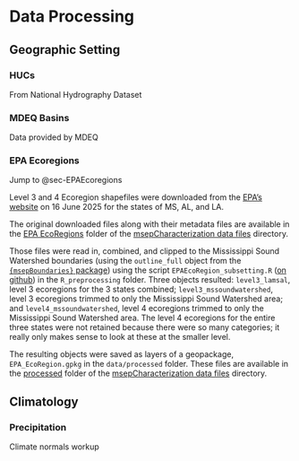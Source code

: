 # Data Processing  {#sec-dataProcessing}

## Geographic Setting  

### HUCs {#sec-processingHUCs}  

From National Hydrography Dataset  

### MDEQ Basins {#sec-processingMDEQBasins}  

Data provided by MDEQ  

### EPA Ecoregions {#sec-processingEPAEcoregions}  

Jump to @sec-EPAEcoregions

Level 3 and 4 Ecoregion shapefiles were downloaded from the [EPA's website](https://www.epa.gov/eco-research/level-iii-and-iv-ecoregions-state) on 16 June 2025 for the states of MS, AL, and LA.   

The original downloaded files along with their metadata files are available in the [EPA EcoRegions](https://drive.google.com/drive/folders/1Q8fZpHI-R40OW7dmQBE0e-VsQ0uSC7R1?usp=drive_link) folder of the [msepCharacterization data files](https://drive.google.com/drive/folders/1Oyyrrjl0ygswBak5gbybVLYf5ENGUHD4?usp=sharing) directory.  

Those files were read in, combined, and clipped to the Mississippi Sound Watershed boundaries (using the `outline_full` object from the [`{msepBoundaries}` package](https://github.com/CMEP-MS/msepBoundaries)) using the script `EPAEcoRegion_subsetting.R` ([on github](https://github.com/CMEP-MS/msep_geospatialCharacterization/blob/main/R_preprocessing/EPAEcoRegion_subsetting.R)) in the `R_preprocessing` folder. Three objects resulted: `level3_lamsal`, level 3 ecoregions for the 3 states combined; `level3_mssoundwatershed`, level 3 ecoregions trimmed to only the Mississippi Sound Watershed area; and `level4_mssoundwatershed`, level 4 ecoregions trimmed to only the Mississippi Sound Watershed area. The level 4 ecoregions for the entire three states were not retained because there were so many categories; it really only makes sense to look at these at the smaller level.  

The resulting objects were saved as layers of a geopackage,   `EPA_EcoRegion.gpkg` in the `data/processed` folder. These files are available in the [processed](https://drive.google.com/drive/folders/1vnTANkxh7lsAcTYFBr4sBuevKoYOGQG4?usp=drive_link) folder of the [msepCharacterization data files](https://drive.google.com/drive/folders/1Oyyrrjl0ygswBak5gbybVLYf5ENGUHD4?usp=sharing) directory.   

## Climatology   

### Precipitation {#sec-processingPrecipitation}  

Climate normals workup  

